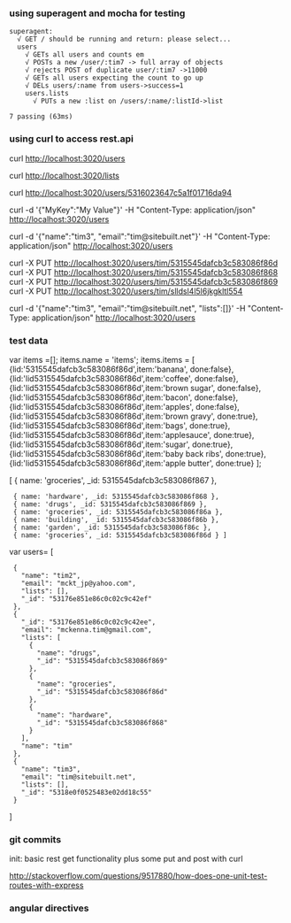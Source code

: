 ===using superagent and mocha for testing===

 superagent:
   √ GET / should be running and return: please select...
   users
     √ GETs all users and counts em
     √ POSTs a new /user/:tim7 -> full array of objects
     √ rejects POST of duplicate user/:tim7 ->11000
     √ GETs all users expecting the count to go up
     √ DELs users/:name from users->success=1
     users.lists
       √ PUTs a new :list on /users/:name/:listId->list


 7 passing (63ms)


===using curl to access rest.api===
curl http://localhost:3020/users

curl http://localhost:3020/lists 

curl http://localhost:3020/users/5316023647c5a1f01716da94

curl -d '{"MyKey":"My Value"}' -H "Content-Type: application/json" http://localhost:3020/users

curl -d '{"name":"tim3", "email":"tim@sitebuilt.net"}' -H "Content-Type: application/json" http://localhost:3020/users

curl -X PUT http://localhost:3020/users/tim/5315545dafcb3c583086f86d
curl -X PUT http://localhost:3020/users/tim/5315545dafcb3c583086f868
curl -X PUT http://localhost:3020/users/tim/5315545dafcb3c583086f869
curl -X PUT http://localhost:3020/users/tim/slldsl4l5l6jkgkltl554

curl -d '{"name":"tim3", "email":"tim@sitebuilt.net", "lists":[]}' -H "Content-Type: application/json" http://localhost:3020/users

===test data===
var items =[];
items.name = 'items';
items.items = [   
{lid:'5315545dafcb3c583086f86d',item:'banana', done:false},
{lid:'lid5315545dafcb3c583086f86d',item:'coffee', done:false},
{lid:'lid5315545dafcb3c583086f86d',item:'brown sugar', done:false},
{lid:'lid5315545dafcb3c583086f86d',item:'bacon', done:false},
{lid:'lid5315545dafcb3c583086f86d',item:'apples', done:false},
{lid:'lid5315545dafcb3c583086f86d',item:'brown gravy', done:true},
{lid:'lid5315545dafcb3c583086f86d',item:'bags', done:true},
{lid:'lid5315545dafcb3c583086f86d',item:'applesauce', done:true},
{lid:'lid5315545dafcb3c583086f86d',item:'sugar', done:true},
{lid:'lid5315545dafcb3c583086f86d',item:'baby back ribs', done:true},
{lid:'lid5315545dafcb3c583086f86d',item:'apple butter', done:true}
];

[ { name: 'groceries', _id: 5315545dafcb3c583086f867 },
  { name: 'hardware', _id: 5315545dafcb3c583086f868 },
  { name: 'drugs', _id: 5315545dafcb3c583086f869 },
  { name: 'groceries', _id: 5315545dafcb3c583086f86a },
  { name: 'building', _id: 5315545dafcb3c583086f86b },
  { name: 'garden', _id: 5315545dafcb3c583086f86c },
  { name: 'groceries', _id: 5315545dafcb3c583086f86d } ]

var users=
[
  {
    "name": "tim2",
    "email": "mckt_jp@yahoo.com",
    "lists": [],
    "_id": "53176e851e86c0c02c9c42ef"
  },
  {
    "_id": "53176e851e86c0c02c9c42ee",
    "email": "mckenna.tim@gmail.com",
    "lists": [
      {
        "name": "drugs",
        "_id": "5315545dafcb3c583086f869"
      },
      {
        "name": "groceries",
        "_id": "5315545dafcb3c583086f86d"
      },
      {
        "name": "hardware",
        "_id": "5315545dafcb3c583086f868"
      }
    ],
    "name": "tim"
  },
  {
    "name": "tim3",
    "email": "tim@sitebuilt.net",
    "lists": [],
    "_id": "5318e0f0525483e02dd18c55"
  }
]


===git commits===

;init: basic rest get functionality plus some put and post with curl 

http://stackoverflow.com/questions/9517880/how-does-one-unit-test-routes-with-express

===angular directives===
